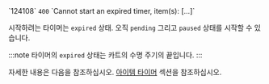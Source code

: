 <tr>
<td>`124108`</td>
<td><code>400</code></td>
<td>`Cannot start an expired timer, item(s): [...]`</td>
<td>

시작하려는 타이머는 `expired` 상태. 오직 `pending` 그리고 `paused` 상태를 시작할 수 있습니다.

:::note
타이머의 `expired` 상태는 카트의 수명 주기의 끝입니다.
:::

자세한 내용은 다음을 참조하십시오. [아이템 타이머](/docs/concepts/timer) 섹션을 참조하십시오.

</td>
</tr>